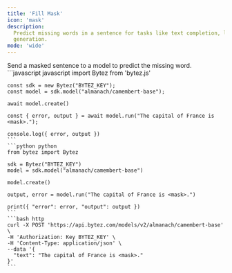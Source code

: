 ```yaml
---
title: 'Fill Mask'
icon: 'mask'
description:
  Predict missing words in a sentence for tasks like text completion, language modeling, and text
  generation.
mode: 'wide'
---
```


<Accordion defaultOpen title="Basic usage">
  Send a masked sentence to a model to predict the missing word.

  <CodeGroup>
    ```javascript javascript
    import Bytez from 'bytez.js'

    const sdk = new Bytez("BYTEZ_KEY");
    const model = sdk.model("almanach/camembert-base");

    await model.create()

    const { error, output } = await model.run("The capital of France is <mask>.");

    console.log({ error, output })
    ```
    ```python python
    from bytez import Bytez

    sdk = Bytez("BYTEZ_KEY")
    model = sdk.model("almanach/camembert-base")

    model.create()

    output, error = model.run("The capital of France is <mask>.")

    print({ "error": error, "output": output })
    ```
    ```bash http
    curl -X POST 'https://api.bytez.com/models/v2/almanach/camembert-base' \
    -H 'Authorization: Key BYTEZ_KEY' \
    -H 'Content-Type: application/json' \
    --data '{
      "text": "The capital of France is <mask>."
    }'
    ```

  </CodeGroup>
</Accordion>
